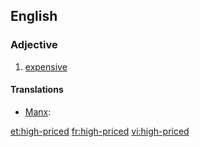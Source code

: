 ==English==

===Adjective===
{{en-adj|head=[[high]]-[[price]]d|higher-priced|highest-priced}}

# [[expensive]]

====Translations====
{{trans-top}}
* [[Manx]]: {{t|gv|ard-leaghoil}}
{{trans-mid}}
{{trans-bottom}}

[[et:high-priced]]
[[fr:high-priced]]
[[vi:high-priced]]